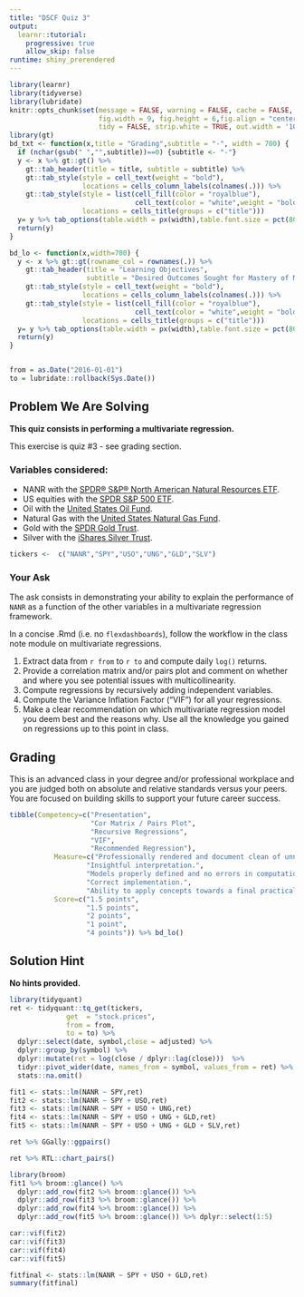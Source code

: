 ```yaml
---
title: "DSCF Quiz 3"
output:
  learnr::tutorial:
    progressive: true
    allow_skip: false
runtime: shiny_prerendered
---
```


```r
library(learnr)
library(tidyverse)
library(lubridate)
knitr::opts_chunk$set(message = FALSE, warning = FALSE, cache = FALSE,
                      fig.width = 9, fig.height = 6,fig.align = "center",
                      tidy = FALSE, strip.white = TRUE, out.width = '100%')
library(gt)
bd_txt <- function(x,title = "Grading",subtitle = "-", width = 700) {
  if (nchar(gsub(" ","",subtitle))==0) {subtitle <- "-"}
  y <- x %>% gt::gt() %>%
    gt::tab_header(title = title, subtitle = subtitle) %>%
    gt::tab_style(style = cell_text(weight = "bold"),
                  locations = cells_column_labels(colnames(.))) %>%
    gt::tab_style(style = list(cell_fill(color = "royalblue"),
                               cell_text(color = "white",weight = "bold")),
                  locations = cells_title(groups = c("title")))
  y= y %>% tab_options(table.width = px(width),table.font.size = pct(80))
  return(y)
}

bd_lo <- function(x,width=700) {
  y <- x %>% gt::gt(rowname_col = rownames(.)) %>%
    gt::tab_header(title = "Learning Objectives",
                   subtitle = "Desired Outcomes Sought for Mastery of Material") %>%
    gt::tab_style(style = cell_text(weight = "bold"),
                  locations = cells_column_labels(colnames(.))) %>%
    gt::tab_style(style = list(cell_fill(color = "royalblue"),
                               cell_text(color = "white",weight = "bold")),
                  locations = cells_title(groups = c("title")))
  y= y %>% tab_options(table.width = px(width),table.font.size = pct(80))
  return(y)
}


from = as.Date("2016-01-01")
to = lubridate::rollback(Sys.Date())
```

## Problem We Are Solving

**This quiz consists in performing a multivariate regression.**

This exercise is quiz #3 - see grading section.

### Variables considered:

+ NANR with the [SPDR® S&P® North American Natural Resources ETF](https://www.ssga.com/us/en/individual/etfs/funds/spdr-sp-north-american-natural-resources-etf-nanr).
+ US equities with the [SPDR S&P 500 ETF](https://etfdb.com/etf/SPY/#etf-ticker-profile).
+ Oil with the [United States Oil Fund](https://etfdb.com/etf/USO/#etf-ticker-profile).
+ Natural Gas with the [United States Natural Gas Fund](https://www.uscfinvestments.com/ung).
+ Gold with the [SPDR Gold Trust](https://etfdb.com/etf/GLD/#etf-ticker-profile).
+ Silver with the [iShares Silver Trust](https://www.ishares.com/us/products/239855/ishares-silver-trust-fund).

```r
tickers <-  c("NANR","SPY","USO","UNG","GLD","SLV")
```

### Your Ask

The ask consists in demonstrating your ability to explain the performance of `NANR` as a function of the other variables in a multivariate regression framework.

In a concise .Rmd (i.e. no `flexdashboards`), follow the workflow in the class note module on multivariate regressions.

1. Extract data from `r from` to `r to` and compute daily `log()` returns.
2. Provide a correlation matrix and/or pairs plot and comment on whether and where you see potential issues with multicollinearity.
3. Compute regressions by recursively adding independent variables.
4. Compute the Variance Inflation Factor ("VIF") for all your regressions.
5. Make a clear recommendation on which multivariate regression model you deem best and the reasons why. Use all the knowledge you gained on regressions up to this point in class.

## Grading

This is an advanced class in your degree and/or professional workplace and you are judged both on absolute and relative standards versus your peers. You are focused on building skills to support your future career success.

```r
tibble(Competency=c("Presentation",
                    "Cor Matrix / Pairs Plot",
                    "Recursive Regressions",
                    "VIF",
                    "Recommended Regression"),
           Measure=c("Professionally rendered and document clean of unnecessary code/clutter not relevant to the story. Assume you are presenting to a business leader interested in the story, not how you got to it.",
                   "Insightful interpretation.",
                   "Models properly defined and no errors in computations.",
                   "Correct implementation.",
                   "Ability to apply concepts towards a final practical recommendation with sound logic."),
           Score=c("1.5 points",
                   "1.5 points",
                   "2 points",
                   "1 point",
                   "4 points")) %>% bd_lo()
```

## Solution Hint

**No hints provided.**

```r
library(tidyquant)
ret <- tidyquant::tq_get(tickers,
              get  = "stock.prices",
              from = from,
              to = to) %>% 
  dplyr::select(date, symbol,close = adjusted) %>% 
  dplyr::group_by(symbol) %>% 
  dplyr::mutate(ret = log(close / dplyr::lag(close)))  %>% 
  tidyr::pivot_wider(date, names_from = symbol, values_from = ret) %>% 
  stats::na.omit()
```


```r
fit1 <- stats::lm(NANR ~ SPY,ret)
fit2 <- stats::lm(NANR ~ SPY + USO,ret)
fit3 <- stats::lm(NANR ~ SPY + USO + UNG,ret)
fit4 <- stats::lm(NANR ~ SPY + USO + UNG + GLD,ret)
fit5 <- stats::lm(NANR ~ SPY + USO + UNG + GLD + SLV,ret)
```

```r
ret %>% GGally::ggpairs()
```

```r
ret %>% RTL::chart_pairs()
```

```r
library(broom)
fit1 %>% broom::glance() %>% 
  dplyr::add_row(fit2 %>% broom::glance()) %>% 
  dplyr::add_row(fit3 %>% broom::glance()) %>% 
  dplyr::add_row(fit4 %>% broom::glance()) %>% 
  dplyr::add_row(fit5 %>% broom::glance()) %>% dplyr::select(1:5)
```

```r
car::vif(fit2)
car::vif(fit3)
car::vif(fit4)
car::vif(fit5)
```

```r
fitfinal <- stats::lm(NANR ~ SPY + USO + GLD,ret)
summary(fitfinal)
```

